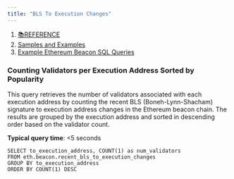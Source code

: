 ```yaml
---
title: "BLS To Execution Changes"
---
```


1. [📚REFERENCE](/reference)
2. [Samples and Examples](/reference/samples-and-examples)
3. [Example Ethereum Beacon SQL Queries](/reference/samples-and-examples/example-ethereum-beacon-sql-queries)

### Counting Validators per Execution Address Sorted by Popularity

This query retrieves the number of validators associated with each execution address by counting the recent BLS (Boneh-Lynn-Shacham) signature to execution address changes in the Ethereum beacon chain. The results are grouped by the execution address and sorted in descending order based on the validator count.

**Typical query time**: \<5 seconds

```
SELECT to_execution_address, COUNT(1) as num_validators
FROM eth.beacon.recent_bls_to_execution_changes
GROUP BY to_execution_address
ORDER BY COUNT(1) DESC
```
